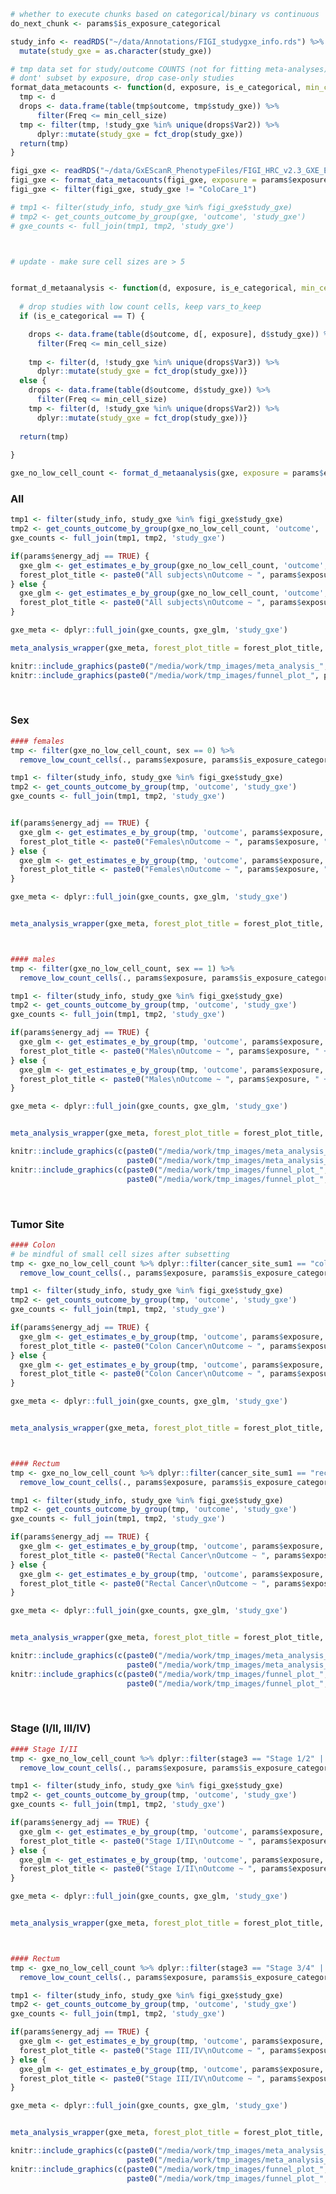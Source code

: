 <!-- 
For meta analyses, use the glm version of the gxescanr datasets you generated. 
These files don't have case-only studies, the exposure variables are filtered for missingness and are coded appropriately. 
Save posthoc and variable adjustment to the mega analysis, where you can generate multiple models and present as a table 
-->


```r
# whether to execute chunks based on categorical/binary vs continuous
do_next_chunk <- params$is_exposure_categorical
```


```r
study_info <- readRDS("~/data/Annotations/FIGI_studygxe_info.rds") %>% 
  mutate(study_gxe = as.character(study_gxe))

# tmp data set for study/outcome COUNTS (not for fitting meta-analyses)
# dont' subset by exposure, drop case-only studies
format_data_metacounts <- function(d, exposure, is_e_categorical, min_cell_size = 0) {
  tmp <- d
  drops <- data.frame(table(tmp$outcome, tmp$study_gxe)) %>%
      filter(Freq <= min_cell_size)
  tmp <- filter(tmp, !study_gxe %in% unique(drops$Var2)) %>%
      dplyr::mutate(study_gxe = fct_drop(study_gxe))
  return(tmp)
}

figi_gxe <- readRDS("~/data/GxEScanR_PhenotypeFiles/FIGI_HRC_v2.3_GXE_EUR.rds")
figi_gxe <- format_data_metacounts(figi_gxe, exposure = params$exposure, is_e_categorical = params$is_exposure_categorical, 0)
figi_gxe <- filter(figi_gxe, study_gxe != "ColoCare_1")

# tmp1 <- filter(study_info, study_gxe %in% figi_gxe$study_gxe)
# tmp2 <- get_counts_outcome_by_group(gxe, 'outcome', 'study_gxe')
# gxe_counts <- full_join(tmp1, tmp2, 'study_gxe')



# update - make sure cell sizes are > 5


format_d_metaanalysis <- function(d, exposure, is_e_categorical, min_cell_size = 0) {
  
  # drop studies with low count cells, keep vars_to_keep
  if (is_e_categorical == T) {

    drops <- data.frame(table(d$outcome, d[, exposure], d$study_gxe)) %>%
      filter(Freq <= min_cell_size)
    
    tmp <- filter(d, !study_gxe %in% unique(drops$Var3)) %>%
      dplyr::mutate(study_gxe = fct_drop(study_gxe))}
  else {
    drops <- data.frame(table(d$outcome, d$study_gxe)) %>%
      filter(Freq <= min_cell_size)
    tmp <- filter(d, !study_gxe %in% unique(drops$Var2)) %>%
      dplyr::mutate(study_gxe = fct_drop(study_gxe))}
  
  return(tmp)
  
}

gxe_no_low_cell_count <- format_d_metaanalysis(gxe, exposure = params$exposure, is_e_categorical = params$is_exposure_categorical, 5)

```


<!-- params <- list(exposure = 'asp_ref') -->

### All
```r
tmp1 <- filter(study_info, study_gxe %in% figi_gxe$study_gxe)
tmp2 <- get_counts_outcome_by_group(gxe_no_low_cell_count, 'outcome', 'study_gxe')
gxe_counts <- full_join(tmp1, tmp2, 'study_gxe')

if(params$energy_adj == TRUE) {
  gxe_glm <- get_estimates_e_by_group(gxe_no_low_cell_count, 'outcome', params$exposure, 'study_gxe', 'age_ref_imp', 'sex', 'energytot_imp')
  forest_plot_title <- paste0("All subjects\nOutcome ~ ", params$exposure, " + age_ref_imp + sex + study_gxe + energytot_imp")
} else {
  gxe_glm <- get_estimates_e_by_group(gxe_no_low_cell_count, 'outcome', params$exposure, 'study_gxe', 'age_ref_imp', 'sex')
  forest_plot_title <- paste0("All subjects\nOutcome ~ ", params$exposure, " + age_ref_imp + sex + study_gxe")
}

gxe_meta <- dplyr::full_join(gxe_counts, gxe_glm, 'study_gxe')

meta_analysis_wrapper(gxe_meta, forest_plot_title = forest_plot_title, filename_suffix = "basic_covars", 17, 8.5, 8, 8.5)

```

```r
knitr::include_graphics(paste0("/media/work/tmp_images/meta_analysis_", params$exposure, "_basic_covars.png"))
knitr::include_graphics(paste0("/media/work/tmp_images/funnel_plot_", params$exposure, "_basic_covars.png"))
```

<br>

<!-- ### Prevalent cases -->
<!-- ```{r, include=F, cache = T} -->
<!-- ### Including prevalent cases (same as original) -->
<!-- gxe_counts <- get_counts_outcome_by_group(gxe, 'outcome', 'study_gxe') -->
<!-- gxe_glm <- get_estimates_e_by_group(gxe, 'outcome', params$exposure, 'study_gxe', 'age_ref_imp', 'sex') -->
<!-- gxe_meta <- dplyr::bind_cols(gxe_counts, gxe_glm) %>% -->
<!--   inner_join(., study_info, by = "study_gxe") -->

<!-- meta_analysis_wrapper(gxe_meta, forest_plot_title = "Including prevalent cases", filename_suffix = "age_ref_imp_sex_study_gxe_prev_keep", 13.5, 8.5, 8, 8.5) -->


<!-- #### Excluding prevalent cases -->
<!-- tmp <- filter(gxe, is.na(prev)) %>% -->
<!--   remove_low_count_cells(., params$exposure, params$is_exposure_categorical, min_cell_size = 10) -->

<!-- gxe_counts <- get_counts_outcome_by_group(tmp, 'outcome', 'study_gxe') -->
<!-- gxe_glm <- get_estimates_e_by_group(tmp, 'outcome', params$exposure, 'study_gxe', 'age_ref_imp', 'sex') -->
<!-- gxe_meta <- dplyr::bind_cols(gxe_counts, gxe_glm) %>% -->
<!--   inner_join(., study_info, by = "study_gxe") -->

<!-- meta_analysis_wrapper(gxe_meta, forest_plot_title = "Excluding prevalent cases", filename_suffix = "age_ref_imp_sex_study_gxe_prev_drop", 13.5, 8.5, 8, 8.5) -->
<!-- ``` -->

<!-- ```{r echo=F, out.width="49%"} -->
<!-- knitr::include_graphics(c(paste0("/media/work/tmp_images/meta_analysis_", params$exposure, "_", "age_ref_imp_sex_study_gxe_prev_keep.png"), -->
<!--                           paste0("/media/work/tmp_images/meta_analysis_", params$exposure, "_", "age_ref_imp_sex_study_gxe_prev_drop.png"))) -->
<!-- knitr::include_graphics(c(paste0("/media/work/tmp_images/funnel_plot_", params$exposure, "_", "age_ref_imp_sex_study_gxe_prev_keep.png"), -->
<!--                           paste0("/media/work/tmp_images/funnel_plot_", params$exposure, "_", "age_ref_imp_sex_study_gxe_prev_drop.png"))) -->
<!-- ``` -->


### Sex
```r
#### females
tmp <- filter(gxe_no_low_cell_count, sex == 0) %>%
  remove_low_count_cells(., params$exposure, params$is_exposure_categorical, min_cell_size = 10)

tmp1 <- filter(study_info, study_gxe %in% figi_gxe$study_gxe)
tmp2 <- get_counts_outcome_by_group(tmp, 'outcome', 'study_gxe')
gxe_counts <- full_join(tmp1, tmp2, 'study_gxe')


if(params$energy_adj == TRUE) {
  gxe_glm <- get_estimates_e_by_group(tmp, 'outcome', params$exposure, 'study_gxe', 'age_ref_imp', 'energytot_imp')
  forest_plot_title <- paste0("Females\nOutcome ~ ", params$exposure, " + age_ref_imp + study_gxe + energytot_imp")
} else {
  gxe_glm <- get_estimates_e_by_group(tmp, 'outcome', params$exposure, 'study_gxe', 'age_ref_imp')
  forest_plot_title <- paste0("Females\nOutcome ~ ", params$exposure, " + age_ref_imp + study_gxe")
}

gxe_meta <- dplyr::full_join(gxe_counts, gxe_glm, 'study_gxe')


meta_analysis_wrapper(gxe_meta, forest_plot_title = forest_plot_title, filename_suffix = "basic_covars_females", 17, 8.5, 8, 8.5)



#### males
tmp <- filter(gxe_no_low_cell_count, sex == 1) %>%
  remove_low_count_cells(., params$exposure, params$is_exposure_categorical, min_cell_size = 10)

tmp1 <- filter(study_info, study_gxe %in% figi_gxe$study_gxe)
tmp2 <- get_counts_outcome_by_group(tmp, 'outcome', 'study_gxe')
gxe_counts <- full_join(tmp1, tmp2, 'study_gxe')

if(params$energy_adj == TRUE) {
  gxe_glm <- get_estimates_e_by_group(tmp, 'outcome', params$exposure, 'study_gxe', 'age_ref_imp', 'energytot_imp')
  forest_plot_title <- paste0("Males\nOutcome ~ ", params$exposure, " + age_ref_imp + study_gxe + energytot_imp")
} else {
  gxe_glm <- get_estimates_e_by_group(tmp, 'outcome', params$exposure, 'study_gxe', 'age_ref_imp')
  forest_plot_title <- paste0("Males\nOutcome ~ ", params$exposure, " + age_ref_imp + study_gxe")
}

gxe_meta <- dplyr::full_join(gxe_counts, gxe_glm, 'study_gxe')


meta_analysis_wrapper(gxe_meta, forest_plot_title = forest_plot_title, filename_suffix = "basic_covars_males", 17, 8.5, 8, 8.5)
```

```r
knitr::include_graphics(c(paste0("/media/work/tmp_images/meta_analysis_", params$exposure, "_basic_covars_females.png"),
                          paste0("/media/work/tmp_images/meta_analysis_", params$exposure, "_basic_covars_males.png")))
knitr::include_graphics(c(paste0("/media/work/tmp_images/funnel_plot_", params$exposure, "_basic_covars_females.png"),
                          paste0("/media/work/tmp_images/funnel_plot_", params$exposure, "_basic_covars_males.png")))
```

<br>



### Tumor Site
```r

#### Colon
# be mindful of small cell sizes after subsetting
tmp <- gxe_no_low_cell_count %>% dplyr::filter(cancer_site_sum1 == "colon" | outcome == 0) %>%
  remove_low_count_cells(., params$exposure, params$is_exposure_categorical, min_cell_size = 20)

tmp1 <- filter(study_info, study_gxe %in% figi_gxe$study_gxe)
tmp2 <- get_counts_outcome_by_group(tmp, 'outcome', 'study_gxe')
gxe_counts <- full_join(tmp1, tmp2, 'study_gxe')

if(params$energy_adj == TRUE) {
  gxe_glm <- get_estimates_e_by_group(tmp, 'outcome', params$exposure, 'study_gxe', 'age_ref_imp', 'sex', 'energytot_imp')
  forest_plot_title <- paste0("Colon Cancer\nOutcome ~ ", params$exposure, " + age_ref_imp + sex + study_gxe + energytot_imp")
} else {
  gxe_glm <- get_estimates_e_by_group(tmp, 'outcome', params$exposure, 'study_gxe', 'age_ref_imp', 'sex')
  forest_plot_title <- paste0("Colon Cancer\nOutcome ~ ", params$exposure, " + age_ref_imp + study_gxe + sex")
}

gxe_meta <- dplyr::full_join(gxe_counts, gxe_glm, 'study_gxe')


meta_analysis_wrapper(gxe_meta, forest_plot_title = forest_plot_title, filename_suffix = "basic_covars_colon", 17, 8.5, 8, 8.5)



#### Rectum
tmp <- gxe_no_low_cell_count %>% dplyr::filter(cancer_site_sum1 == "rectal" | outcome == 0) %>%
  remove_low_count_cells(., params$exposure, params$is_exposure_categorical, min_cell_size = 10)

tmp1 <- filter(study_info, study_gxe %in% figi_gxe$study_gxe)
tmp2 <- get_counts_outcome_by_group(tmp, 'outcome', 'study_gxe')
gxe_counts <- full_join(tmp1, tmp2, 'study_gxe')

if(params$energy_adj == TRUE) {
  gxe_glm <- get_estimates_e_by_group(tmp, 'outcome', params$exposure, 'study_gxe', 'age_ref_imp', 'sex', 'energytot_imp')
  forest_plot_title <- paste0("Rectal Cancer\nOutcome ~ ", params$exposure, " + age_ref_imp + sex + study_gxe + energytot_imp")
} else {
  gxe_glm <- get_estimates_e_by_group(tmp, 'outcome', params$exposure, 'study_gxe', 'age_ref_imp', 'sex')
  forest_plot_title <- paste0("Rectal Cancer\nOutcome ~ ", params$exposure, " + age_ref_imp + study_gxe + sex")
}

gxe_meta <- dplyr::full_join(gxe_counts, gxe_glm, 'study_gxe')


meta_analysis_wrapper(gxe_meta, forest_plot_title = forest_plot_title, filename_suffix = "basic_covars_rectum", 17, 8.5, 8, 8.5)
```

```r
knitr::include_graphics(c(paste0("/media/work/tmp_images/meta_analysis_", params$exposure, "_basic_covars_colon.png"),
                          paste0("/media/work/tmp_images/meta_analysis_", params$exposure, "_basic_covars_rectum.png")))
knitr::include_graphics(c(paste0("/media/work/tmp_images/funnel_plot_", params$exposure, "_basic_covars_colon.png"),
                          paste0("/media/work/tmp_images/funnel_plot_", params$exposure, "_basic_covars_rectum.png")))
```

<br>


### Stage (I/II, III/IV)

<!-- ```{r} -->
<!-- table(gxe$stage3, gxe$outcome, useNA = 'ifany') -->
<!-- ``` -->

```r

#### Stage I/II
tmp <- gxe_no_low_cell_count %>% dplyr::filter(stage3 == "Stage 1/2" | outcome == 0) %>%
  remove_low_count_cells(., params$exposure, params$is_exposure_categorical, min_cell_size = 20)

tmp1 <- filter(study_info, study_gxe %in% figi_gxe$study_gxe)
tmp2 <- get_counts_outcome_by_group(tmp, 'outcome', 'study_gxe')
gxe_counts <- full_join(tmp1, tmp2, 'study_gxe')

if(params$energy_adj == TRUE) {
  gxe_glm <- get_estimates_e_by_group(tmp, 'outcome', params$exposure, 'study_gxe', 'age_ref_imp', 'sex', 'energytot_imp')
  forest_plot_title <- paste0("Stage I/II\nOutcome ~ ", params$exposure, " + age_ref_imp + sex + study_gxe + energytot_imp")
} else {
  gxe_glm <- get_estimates_e_by_group(tmp, 'outcome', params$exposure, 'study_gxe', 'age_ref_imp', 'sex')
  forest_plot_title <- paste0("Stage I/II\nOutcome ~ ", params$exposure, " + age_ref_imp + study_gxe + sex")
}

gxe_meta <- dplyr::full_join(gxe_counts, gxe_glm, 'study_gxe')


meta_analysis_wrapper(gxe_meta, forest_plot_title = forest_plot_title, filename_suffix = "basic_covars_stage12", 17, 8.5, 8, 8.5)



#### Rectum
tmp <- gxe_no_low_cell_count %>% dplyr::filter(stage3 == "Stage 3/4" | outcome == 0) %>%
  remove_low_count_cells(., params$exposure, params$is_exposure_categorical, min_cell_size = 20)

tmp1 <- filter(study_info, study_gxe %in% figi_gxe$study_gxe)
tmp2 <- get_counts_outcome_by_group(tmp, 'outcome', 'study_gxe')
gxe_counts <- full_join(tmp1, tmp2, 'study_gxe')

if(params$energy_adj == TRUE) {
  gxe_glm <- get_estimates_e_by_group(tmp, 'outcome', params$exposure, 'study_gxe', 'age_ref_imp', 'sex', 'energytot_imp')
  forest_plot_title <- paste0("Stage III/IV\nOutcome ~ ", params$exposure, " + age_ref_imp + sex + study_gxe + energytot_imp")
} else {
  gxe_glm <- get_estimates_e_by_group(tmp, 'outcome', params$exposure, 'study_gxe', 'age_ref_imp', 'sex')
  forest_plot_title <- paste0("Stage III/IV\nOutcome ~ ", params$exposure, " + age_ref_imp + study_gxe + sex")
}

gxe_meta <- dplyr::full_join(gxe_counts, gxe_glm, 'study_gxe')


meta_analysis_wrapper(gxe_meta, forest_plot_title = forest_plot_title, filename_suffix = "basic_covars_stage34", 17, 8.5, 8, 8.5)


```

```r
knitr::include_graphics(c(paste0("/media/work/tmp_images/meta_analysis_", params$exposure, "_basic_covars_stage12.png"),
                          paste0("/media/work/tmp_images/meta_analysis_", params$exposure, "_basic_covars_stage34.png")))
knitr::include_graphics(c(paste0("/media/work/tmp_images/funnel_plot_", params$exposure, "_basic_covars_stage12.png"),
                          paste0("/media/work/tmp_images/funnel_plot_", params$exposure, "_basic_covars_stage34.png")))
```

<br>

